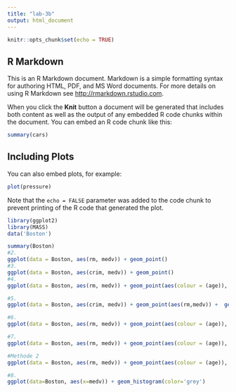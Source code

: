 ```yaml
---
title: "lab-3b"
output: html_document
---
```


```r
knitr::opts_chunk$set(echo = TRUE)
```

## R Markdown

This is an R Markdown document. Markdown is a simple formatting syntax for authoring HTML, PDF, and MS Word documents. For more details on using R Markdown see <http://rmarkdown.rstudio.com>.

When you click the **Knit** button a document will be generated that includes both content as well as the output of any embedded R code chunks within the document. You can embed an R code chunk like this:

```r
summary(cars)
```

## Including Plots

You can also embed plots, for example:

```r
plot(pressure)
```

Note that the `echo = FALSE` parameter was added to the code chunk to prevent printing of the R code that generated the plot.

```r
library(ggplot2)
library(MASS)
data('Boston')
```

```r
summary(Boston)
#2.
ggplot(data = Boston, aes(rm, medv)) + geom_point() 
#3.
ggplot(data = Boston, aes(crim, medv)) + geom_point()
#4.
ggplot(data = Boston, aes(rm, medv)) + geom_point(aes(colour = (age)), size=0.75)
```

```r
#5.
ggplot(data = Boston, aes(crim, medv)) + geom_point(aes(rm,medv)) +  geom_point(aes(colour = (age)), size=0.75) + geom_smooth()

#6.
ggplot(data = Boston, aes(rm, medv)) + geom_point(aes(colour = (age)), size=0.75) + geom_smooth(method = "lm", size=.5)
```

```r
#7.
ggplot(data = Boston, aes(rm, medv)) + geom_point(aes(colour = (age)), size=0.75) + geom_smooth(method = "lm", size=.5) + facet_grid(. ~ rad)

#Methode 2
ggplot(data = Boston, aes(rm, medv)) + geom_point(aes(colour = (age)), size=0.75) + geom_smooth(method = "lm", size=.5) + facet_wrap(. ~ rad)


```

```r
#8.
ggplot(data=Boston, aes(x=medv)) + geom_histogram(color='grey')
```
